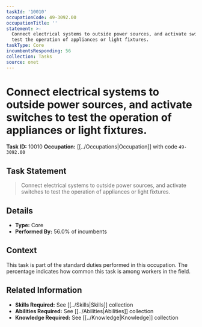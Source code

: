 ```yaml
---
taskId: '10010'
occupationCode: 49-3092.00
occupationTitle: ''
statement: >-
  Connect electrical systems to outside power sources, and activate switches to
  test the operation of appliances or light fixtures.
taskType: Core
incumbentsResponding: 56
collection: Tasks
source: onet
---
```

# Connect electrical systems to outside power sources, and activate switches to test the operation of appliances or light fixtures.

**Task ID:** 10010
**Occupation:** [[../Occupations|Occupation]] with code `49-3092.00`

## Task Statement

> Connect electrical systems to outside power sources, and activate switches to test the operation of appliances or light fixtures.

## Details

- **Type:** Core
- **Performed By:** 56.0% of incumbents

## Context

This task is part of the standard duties performed in this occupation. The percentage indicates how common this task is among workers in the field.

## Related Information

- **Skills Required:** See [[../Skills|Skills]] collection
- **Abilities Required:** See [[../Abilities|Abilities]] collection
- **Knowledge Required:** See [[../Knowledge|Knowledge]] collection
